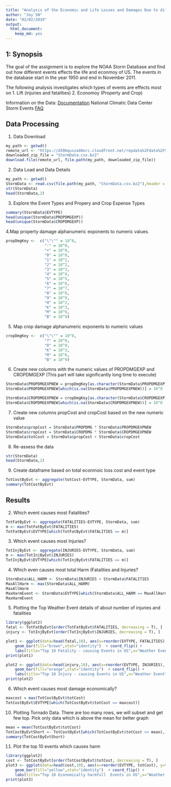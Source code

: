 ---
title: "Analysis of the Economic and Life Losses and Damages Due to different US Weather Events"
author: "Joy SN"
date: "02/02/2019"
output: 
  html_document: 
    keep_md: yes
---

## 1: Synopsis
The goal of the assignment is to explore the NOAA Storm Database and find out how different events effects the life and econmoy of US.
The events in the database start in the year 1950 and end in November 2011. 

The following analysis investigates which types of events are effects most on
1. Lift (injuries and fatalities) 
2. Economoy (Property and Crop)

Information on the Data: [Documentation](https://d396qusza40orc.cloudfront.net/repdata%2Fpeer2_doc%2Fpd01016005curr.pdf)
National Climatic Data Center Storm Events [FAQ](https://d396qusza40orc.cloudfront.net/repdata%2Fpeer2_doc%2FNCDC%20Storm%20Events-FAQ%20Page.pdf)

## Data Processing
1. Data Download

```{R}
my_path <- getwd()
remote_url <- "https://d396qusza40orc.cloudfront.net/repdata%2Fdata%2FStormData.csv.bz2"
downloaded_zip_file = "StormData.csv.bz2"
download.file(remote_url, file.path(my_path, downloaded_zip_file))
```

2. Data Load and Data Details
```{r}
my_path <- getwd()
StormData <- read.csv(file.path(my_path, "StormData.csv.bz2"),header = TRUE, sep=",")
str(StormData)
head(StormData,2)
```

3. Explore the Event Types and Propery and Crop Expense Types
```{R}
summary(StormData$EVTYPE)
head(unique(StormData$PROPDMGEXP))
head(unique(StormData$CROPDMGEXP))
```

4.Map property damage alphanumeric exponents to numeric values.
```{R}
propDmgKey <-  c("\"\"" = 10^0,
                 "-" = 10^0, 
                 "+" = 10^0,
                 "0" = 10^0,
                 "1" = 10^1,
                 "2" = 10^2,
                 "3" = 10^3,
                 "4" = 10^4,
                 "5" = 10^5,
                 "6" = 10^6,
                 "7" = 10^7,
                 "8" = 10^8,
                 "9" = 10^9,
                 "H" = 10^2,
                 "K" = 10^3,
                 "M" = 10^6,
                 "B" = 10^9)
```
5. Map crop damage alphanumeric exponents to numeric values
```{R}
cropDmgKey <-  c("\"\"" = 10^0,
                 "?" = 10^0, 
                 "0" = 10^0,
                 "K" = 10^3,
                 "M" = 10^6,
                 "B" = 10^9)
```

6. Create new columns with the numeric values of PROPDMGEXP and CROPDMGEXP (This part will take significantly long time to execute)
```{R}
StormData$PROPDMGEXPNEW = propDmgKey[as.character(StormData$PROPDMGEXP)]
StormData$PROPDMGEXPNEW[which(is.na(StormData$PROPDMGEXPNEW))] = 10^0 

StormData$CROPDMGEXPNEW = cropDmgKey[as.character(StormData$CROPDMGEXP)]
StormData$CROPDMGEXPNEW[which(is.na(StormData$CROPDMGEXPNEW))] = 10^0 
```

7. Create new columns propCost and cropCost based on the new numeric value
```{R}
StormData$propCost = StormData$PROPDMG * StormData$PROPDMGEXPNEW
StormData$cropCost = StormData$CROPDMG * StormData$CROPDMGEXPNEW
StormData$totCost = StormData$propCost + StormData$cropCost
```

8. Re-assess the data
```{R}
str(StormData)
head(StormData,2)
```

9. Create dataframe based on total econmoic loss cost and event type
```{R}
TotCostByEvt <- aggregate(totCost~EVTYPE, StormData, sum)
summary(TotCostByEvt)
```


## Results 
2. Which event causes most Fatalities?
```{R}
TotFatByEvt <- aggregate(FATALITIES~EVTYPE, StormData, sum)
m <- max(TotFatByEvt$FATALITIES)
TotFatByEvt$EVTYPE[which(TotFatByEvt$FATALITIES == m)]
```
3. Which event causes most Injuries?
```{R}
TotInjByEvt <- aggregate(INJURIES~EVTYPE, StormData, sum)
m <- max(TotInjByEvt$INJURIES)
TotInjByEvt$EVTYPE[which(TotInjByEvt$FATALITIES == m)]
```

4. Which even causes most total Harm (Fatalities and Injuries?
```{R}
StormData$ALL_HARM <- StormData$INJURIES + StormData$FATALITIES
MaxAllHarm <- max(StormData$ALL_HARM)
MaxAllHarm
MaxHarmEvent <- StormData$EVTYPE[which(StormData$ALL_HARM == MaxAllHarm)]
MaxHarmEvent
```

5. Plotting the Top Weather Event details of about number of injuries and fatalities
```{R}
library(ggplot2)
fatal <- TotFatByEvt[order(TotFatByEvt$FATALITIES, decreasing = T), ]
injury <- TotInjByEvt[order(TotInjByEvt$INJURIES, decreasing = T), ]

plot1 <- ggplot(data=head(fatal,10), aes(x=reorder(EVTYPE, FATALITIES), y=FATALITIES)) + 
    geom_bar(fill="brown",stat="identity")  + coord_flip() + 
    labs(title="Top 10 Fatality - causing Events in US",x="Weather Event", y="Total Number of Fatalities")
print(plot1)

plot2 <- ggplot(data=head(injury,10), aes(x=reorder(EVTYPE, INJURIES), y=INJURIES)) + 
    geom_bar(fill="orange",stat="identity")  + coord_flip() + 
    labs(title="Top 10 Injury - causing Events in US",x="Weather Event", y="Total Number of Injuries") 
print(plot2)
```

6. Which event causes most damage economically?
```{R}
maxcost = max(TotCostByEvt$totCost)
TotCostByEvt$EVTYPE[which(TotCostByEvt$totCost == maxcost)]
```

10. Plotting Tornado Data. There are too many rows, we will subset and get few top.  Pick only data which is above the mean for better graph
```{R}
mean = mean(TotCostByEvt$totCost)
TotCostByEvtShort <- TotCostByEvt[which(TotCostByEvt$totCost >= mean),]
summary(TotCostByEvtShort)
```

11. Plot the top 10 events which causes harm
```{R}
library(ggplot2)
cost <- TotCostByEvt[order(TotCostByEvt$totCost, decreasing = T), ]
plot3 <- ggplot(data=head(cost,10), aes(x=reorder(EVTYPE, totCost), y=totCost)) + 
    geom_bar(fill="yellow",stat="identity")  + coord_flip() + 
    labs(title="Top 10 Economically harmfull  Events in US",x="Weather Event", y="Total Econmic Losses ($s)")
print(plot3)
```

